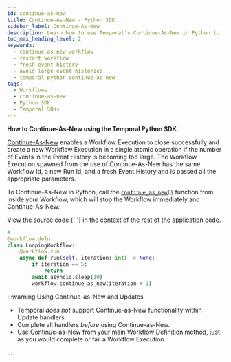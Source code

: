 ```yaml
---
id: continue-as-new
title: Continue-As-New - Python SDK
sidebar_label: Continue-As-New
description: Learn how to use Temporal's Continue-As-New in Python to manage large Event Histories by atomically creating new Workflow Executions with the same Workflow Id and fresh parameters.
toc_max_heading_level: 2
keywords:
  - continue-as-new workflow
  - restart workflow
  - fresh event history
  - avoid large event histories
  - temporal python continue-as-new
tags:
  - Workflows
  - continue-as-new
  - Python SDK
  - Temporal SDKs
---
```


**How to Continue-As-New using the Temporal Python SDK.**

[Continue-As-New](/workflows#continue-as-new) enables a Workflow Execution to close successfully and create a new Workflow Execution in a single atomic operation if the number of Events in the Event History is becoming too large.
The Workflow Execution spawned from the use of Continue-As-New has the same Workflow Id, a new Run Id, and a fresh Event History and is passed all the appropriate parameters.

To Continue-As-New in Python, call the [`continue_as_new()`](https://python.temporal.io/temporalio.workflow.html#continue_as_new) function from inside your Workflow, which will stop the Workflow immediately and Continue-As-New.

<div class="copycode-notice-container">
  <a href="https://github.com/temporalio/documentation/blob/main/sample-apps/python/continue_as_new/your_workflows_dacx.py">
    View the source code
  </a>{' '}
  in the context of the rest of the application code.
</div>

```python
# ...
@workflow.defn
class LoopingWorkflow:
    @workflow.run
    async def run(self, iteration: int) -> None:
        if iteration == 5:
            return
        await asyncio.sleep(10)
        workflow.continue_as_new(iteration + 1)
```

:::warning Using Continue-as-New and Updates

- Temporal _does not_ support Continue-as-New functionality within Update handlers.
- Complete all handlers _before_ using Continue-as-New.
- Use Continue-as-New from your main Workflow Definition method, just as you would complete or fail a Workflow Execution.

:::
